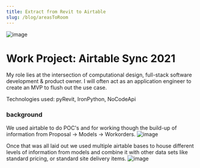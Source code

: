 ```yaml
---
title: Extract from Revit to Airtable
slug: /blog/areasToRoom
---
```


![image](/images/simpleAirtableSync.png)

# Work Project: Airtable Sync 2021
My role lies at the intersection of computational design, full-stack software development & product owner. I will often act as an application engineer to create an MVP to flush out the use case.

Technologies used: pyRevit, IronPython, NoCodeApi

### background
We used airtable to do POC's and for working though the build-up of information from Proposal -> Models -> Workorders.
![image](/images/simpleDataStructure.png)

Once that was all laid out we used multiple airtable bases to house different levels of information from models and combine it with other data sets like standard pricing, or standard site delivery items.
![image](/images/simpleAirtableDiagram.png)